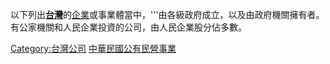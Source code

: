 以下列出'''[[台灣|台灣]]'''的[[企業|企業]]或事業體當中，'''由各級政府成立，以及由政府機關擁有者。有公家機關和人民企業投資的公司，由人民企業股分佔多數。


[[Category:台灣公司|Category:台灣公司]]
[[Category:中華民國公有民營事業|]]